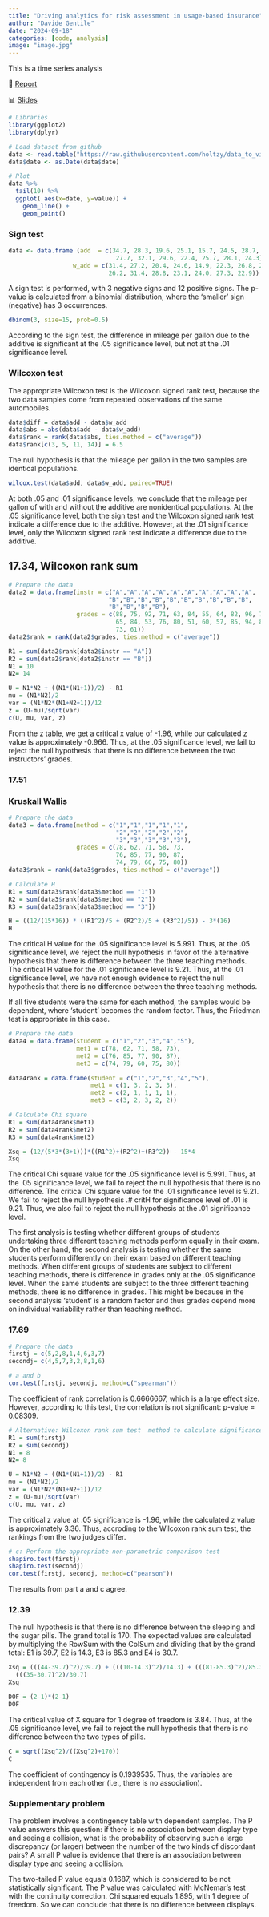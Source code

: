 ```yaml
---
title: "Driving analytics for risk assessment in usage-based insurance"
author: "Davide Gentile"
date: "2024-09-18"
categories: [code, analysis]
image: "image.jpg"
---
```


This is a time series analysis

📄 [Report](resume.pdf)

📊 [Slides](resume.pdf)

```r
# Libraries
library(ggplot2)
library(dplyr)

# Load dataset from github
data <- read.table("https://raw.githubusercontent.com/holtzy/data_to_viz/master/Example_dataset/3_TwoNumOrdered.csv", header=T)
data$date <- as.Date(data$date)

# Plot
data %>%
  tail(10) %>%
  ggplot( aes(x=date, y=value)) +
    geom_line() +
    geom_point()
```

### 

### Sign test

```r
data <- data.frame (add  = c(34.7, 28.3, 19.6, 25.1, 15.7, 24.5, 28.7, 23.5,
                              27.7, 32.1, 29.6, 22.4, 25.7, 28.1, 24.3),
                  w_add = c(31.4, 27.2, 20.4, 24.6, 14.9, 22.3, 26.8, 24.1, 
                            26.2, 31.4, 28.8, 23.1, 24.0, 27.3, 22.9))
```

A sign test is performed, with 3 negative signs and 12 positive signs. The p-value is calculated from a binomial distribution, where the 'smaller' sign (negative) has 3 occurrences.

```r
dbinom(3, size=15, prob=0.5)
```

According to the sign test, the difference in mileage per gallon due to the additive is significant at the .05 significance level, but not at the .01 significance level.

### Wilcoxon test

The appropriate Wilcoxon test is the Wilcoxon signed rank test, because the two data samples come from repeated observations of the same automobiles.

```r
data$diff = data$add - data$w_add
data$abs = abs(data$add - data$w_add)
data$rank = rank(data$abs, ties.method = c("average"))
data$rank[c(3, 5, 11, 14)] = 6.5
```

The null hypothesis is that the mileage per gallon in the two samples are identical populations.

```r
wilcox.test(data$add, data$w_add, paired=TRUE) 
```

At both .05 and .01 significance levels, we conclude that the mileage per gallon of with and without the additive are nonidentical populations. At the .05 significance level, both the sign test and the Wilcoxon signed rank test indicate a difference due to the additive. However, at the .01 significance level, only the Wilcoxon signed rank test indicate a difference due to the additive.

## 17.34, Wilcoxon rank sum

```r
# Prepare the data
data2 = data.frame(instr = c("A","A","A","A","A","A","A","A","A","A",
                            "B","B","B","B","B","B","B","B","B","B",
                            "B","B","B","B"),
                   grades = c(88, 75, 92, 71, 63, 84, 55, 64, 82, 96, 72, 
                              65, 84, 53, 76, 80, 51, 60, 57, 85, 94, 87, 
                              73, 61))
data2$rank = rank(data2$grades, ties.method = c("average"))
```

```r

R1 = sum(data2$rank[data2$instr == "A"])
R2 = sum(data2$rank[data2$instr == "B"])
N1 = 10
N2= 14

U = N1*N2 + ((N1*(N1+1))/2) - R1
mu = (N1*N2)/2
var = (N1*N2*(N1+N2+1))/12
z = (U-mu)/sqrt(var)
c(U, mu, var, z)
```

From the z table, we get a critical x value of -1.96, while our calculated z value is approximately -0.966. Thus, at the .05 significance level, we fail to reject the null hypothesis that there is no difference between the two instructors' grades.

### 17.51

### Kruskall Wallis

```r
# Prepare the data
data3 = data.frame(method = c("1","1","1","1","1",
                              "2","2","2","2","2",
                              "3","3","3","3","3"),
                   grades = c(78, 62, 71, 58, 73, 
                              76, 85, 77, 90, 87, 
                              74, 79, 60, 75, 80))
data3$rank = rank(data3$grades, ties.method = c("average"))
```

```r
# Calculate H
R1 = sum(data3$rank[data3$method == "1"])
R2 = sum(data3$rank[data3$method == "2"])
R3 = sum(data3$rank[data3$method == "3"])

H = ((12/(15*16)) * ((R1^2)/5 + (R2^2)/5 + (R3^2)/5)) - 3*(16)
H
```

The critical H value for the .05 significance level is 5.991. Thus, at the .05 significance level, we reject the null hypothesis in favor of the alternative hypothesis that there is difference between the three teaching methods. The critical H value for the .01 significance level is 9.21. Thus, at the .01 significance level, we have not enough evidence to reject the null hypothesis that there is no difference between the three teaching methods.

If all five students were the same for each method, the samples would be dependent, where 'student' becomes the random factor. Thus, the Friedman test is appropriate in this case.

```r
# Prepare the data
data4 = data.frame(student = c("1","2","3","4","5"),
                   met1 = c(78, 62, 71, 58, 73),
                   met2 = c(76, 85, 77, 90, 87),
                   met3 = c(74, 79, 60, 75, 80))

data4rank = data.frame(student = c("1","2","3","4","5"),
                       met1 = c(1, 3, 2, 3, 3),
                       met2 = c(2, 1, 1, 1, 1),
                       met3 = c(3, 2, 3, 2, 2))
```

```r
# Calculate Chi square
R1 = sum(data4rank$met1)
R2 = sum(data4rank$met2)
R3 = sum(data4rank$met3)

Xsq = (12/(5*3*(3+1)))*((R1^2)+(R2^2)+(R3^2)) - 15*4
Xsq
```

The critical Chi square value for the .05 significance level is 5.991. Thus, at the .05 significance level, we fail to reject the null hypothesis that there is no difference. The critical Chi square value for the .01 significance level is 9.21. We fail to reject the null hypothesis .# critH for significance level of .01 is 9.21. Thus, we also fail to reject the null hypothesis at the .01 significance level.

The first analysis is testing whether different groups of students undertaking three different teaching methods perform equally in their exam. On the other hand, the second analysis is testing whether the same students perform differently on their exam based on different teaching methods. When different groups of students are subject to different teaching methods, there is difference in grades only at the .05 significance level. When the same students are subject to the three different teaching methods, there is no difference in grades. This might be because in the second analysis 'student' is a random factor and thus grades depend more on individual variability rather than teaching method.

### 17.69

```r
# Prepare the data
firstj = c(5,2,8,1,4,6,3,7)
secondj= c(4,5,7,3,2,8,1,6)
```

```r
# a and b
cor.test(firstj, secondj, method=c("spearman"))
```

The coefficient of rank correlation is 0.6666667, which is a large effect size. However, according to this test, the correlation is not significant: p-value = 0.08309.

```r
# Alternative: Wilcoxon rank sum test  method to calculate significance 
R1 = sum(firstj)
R2 = sum(secondj)
N1 = 8
N2= 8

U = N1*N2 + ((N1*(N1+1))/2) - R1
mu = (N1*N2)/2
var = (N1*N2*(N1+N2+1))/12
z = (U-mu)/sqrt(var)
c(U, mu, var, z)
```

The critical z value at .05 significance is -1.96, while the calculated z value is approximately 3.36. Thus, accroding to the Wilcoxon rank sum test, the rankings from the two judges differ.

```r
# c: Perform the appropriate non-parametric comparison test
shapiro.test(firstj)
shapiro.test(secondj)
cor.test(firstj, secondj, method=c("pearson"))
```

The results from part a and c agree.

### 12.39

The null hypothesis is that there is no difference between the sleeping and the sugar pills. The grand total is 170. The expected values are calculated by multiplying the RowSum with the ColSum and dividing that by the grand total: E1 is 39.7, E2 is 14.3, E3 is 85.3 and E4 is 30.7.

```r
Xsq = (((44-39.7)^2)/39.7) + (((10-14.3)^2)/14.3) + (((81-85.3)^2)/85.3) + 
  (((35-30.7)^2)/30.7)
Xsq
```

```r
DOF = (2-1)*(2-1)
DOF
```

The critical value of X square for 1 degree of freedom is 3.84. Thus, at the .05 significance level, we fail to reject the null hypothesis that there is no difference between the two types of pills.

```r
C = sqrt((Xsq^2)/((Xsq^2)+170))
C
```

The coefficient of contingency is 0.1939535. Thus, the variables are independent from each other (i.e., there is no association).

### Supplementary problem

The problem involves a contingency table with dependent samples. The P value answers this question: if there is no association between display type and seeing a collision, what is the probability of observing such a large discrepancy (or larger) between the number of the two kinds of discordant pairs? A small P value is evidence that there is an association between display type and seeing a collision.

The two-tailed P value equals 0.1687, which is considered to be not statistically significant. The P value was calculated with McNemar's test with the continuity correction. Chi squared equals 1.895, with 1 degree of freedom. So we can conclude that there is no difference between displays.
